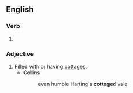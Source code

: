 ==English==

===Verb===
{{head|en|verb form}}

# {{en-past of|cottage}}

===Adjective===
{{en-adj}}

# Filled with or having [[cottage]]s.
#* Collins
#*: even humble Harting's '''cottaged''' vale